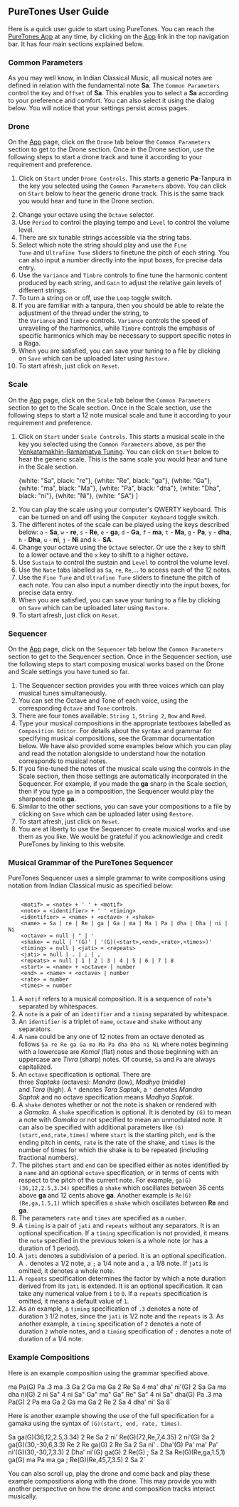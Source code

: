 
## PureTones User Guide

Here is a quick user guide to start using PureTones. You can reach the [PureTones App](/app/) at any time, by clicking on the [App](/app/) link in the top navigation bar. It has four main sections explained below.

### Common Parameters

As you may well know, in Indian Classical Music, all musical notes are defined in relation with the fundamental note **Sa**. The `Common Parameters` control the `Key` and `Offset` of **Sa**. This enables you to select a **Sa** according to your preference and comfort. You can also select it using the dialog below. You will notice that your settings persist across pages.

<CommonPitch />


### Drone

On the [App](/app/) page, click on the `Drone` tab below the `Common Parameters` section to get to the Drone section. Once in the Drone section, use the following steps to start a drone track and tune it according to your requirement and preference.

1.  Click on `Start` under `Drone Controls`. This starts a generic **Pa**-Tanpura in the key you selected using the `Common Parameters` above. You can click on `Start` below to hear the generic drone track. This is the same track you would hear and tune in the Drone section.

<DronePlayer title='Generic Drone without tuning controls' settings={droneSamaGana} />


2.  Change your octave using the `Octave` selector.
3.  Use `Period` to control the playing tempo and `Level` to control the volume level.
4.  There are six tunable strings accessible via the string tabs.
5.  Select which note the string should play and use the `Fine Tune` and `Ultrafine Tune` sliders to finetune the pitch of each string. You can also input a number directly into the input boxes, for precise data entry.
6.  Use the `Variance` and `Timbre` controls to fine tune the harmonic content produced by each string, and `Gain` to adjust the relative gain levels of different strings.
7.  To turn a string on or off, use the `Loop` toggle switch.
8.  If you are familiar with a tanpura, then you should be able to relate the adjustment of the thread under the string, to the `Variance` and `Timbre` controls. `Variance` controls the speed of unraveling of the harmonics, while `Timbre` controls the emphasis of specific harmonics which may be necessary to support specific notes in a Raga.
9.  When you are satisfied, you can save your tuning to a file by clicking on `Save` which can be uploaded later using `Restore`.
10. To start afresh, just click on `Reset`.

### Scale

On the [App](/app/) page, click on the `Scale` tab below the `Common Parameters` section to get to the Scale section. Once in the Scale section, use the following steps to start a 12 note musical scale and tune it according to your requirement and preference.

1.  Click on `Start` under `Scale Controls`. This starts a musical scale in the key you selected using the `Common Parameters` above, as per the [Venkatamakhin-Ramamatya Tuning](/tuningsystems/). You can click on `Start` below to hear the generic scale. This is the same scale you would hear and tune in the Scale section.

    {white: "Sa", black: "re"},
    {white: "Re", black: "ga"},
    {white: "Ga"},
    {white: "ma", black: "Ma"},
    {white: "Pa", black: "dha"},
    {white: "Dha", black: "ni"},
    {white: "Ni"},
    {white: "SA"}
]

<ScalePlayer title='Generic Scale without tuning controls' noteSpec={notesSamaGana} scale={scaleSamaGana} />

2.  You can play the scale using your computer's QWERTY keyboard. This can be turned on and off using the `Computer Keyboard` toggle switch.
3.  The different notes of the scale can be played using the keys described below: `a` - **Sa**, `w` - **re**, `s` - **Re**, `e` - **ga**, `d` - **Ga**, `f` - **ma**, `t` - **Ma**, `g` - **Pa**, `y` - **dha**, `h` - **Dha**, `u` - **ni**, `j` - **Ni** and `k` - **SA**.
4.  Change your octave using the `Octave` selector. Or use the `z` key to shift to a lower octave and the `x` key to shift to a higher octave.
5.  Use `Sustain` to control the sustain and `Level` to control the volume level.
6.  Use the `Note` tabs labelled as `Sa`, `re`, `Re`,... to access each of the 12 notes.
7.  Use the `Fine Tune` and `Ultrafine Tune` sliders to finetune the pitch of each note. You can also input a number directly into the input boxes, for precise data entry.
8. When you are satisfied, you can save your tuning to a file by clicking on `Save` which can be uploaded later using `Restore`.
9. To start afresh, just click on `Reset`.

### Sequencer

On the [App](/app/) page, click on the `Sequencer` tab below the `Common Parameters` section to get to the Sequencer section. Once in the Sequencer section, use the following steps to start composing musical works based on the Drone and Scale settings you have tuned so far.

1.  The Sequencer section provides you with three voices which can play musical tunes simultaneously.
2.  You can set the Octave and Tone of each voice, using the corresponding `Octave` and `Tone` controls.
3.  There are four tones available: `String 1`, `String 2`, `Bow` and `Reed`.
4.  Type your musical compositions in the appropriate textboxes labelled as `Composition Editor`. For details about the syntax and grammar for specifying musical compositions, see the Grammar documentation below. We have also provided some examples below which you can play and read the notation alongside to understand how the notation corresponds to musical notes.
5.  If you fine-tuned the notes of the musical scale using the controls in the Scale section, then those settings are automatically incorporated in the Sequencer. For example, if you made the **ga** sharp in the Scale section, then if you type `ga` in a composition, the Sequencer would play the sharpened note **ga**.
6.  Similar to the other sections, you can save your compositions to a file by clicking on `Save` which can be uploaded later using `Restore`.
7. To start afresh, just click on `Reset`.
8.  You are at liberty to use the Sequencer to create musical works and use them as you like. We would be grateful if you acknowledge and credit PureTones by linking to this website.

### Musical Grammar of the PureTones Sequencer

PureTones Sequencer uses a simple grammar to write compositions using notation from Indian Classical music as specified below:

```

    <motif> = <note> + ' ' + <motif>
    <note> = <identifier> + ' ' <timing>
    <identifier> = <name> + <octave> + <shake>
    <name> = Sa | re | Re | ga | Ga | ma | Ma | Pa | dha | Dha | ni | Ni
    <octave> = null | " | '
    <shake> = null | '(G)' | '(G)(<start>,<end>,<rate>,<times>)'
    <timing> = null | <jati> + <repeats>
    <jati> = null | . | ; | ,
    <repeats> = null | 1 | 2 | 3 | 4 | 5 | 6 | 7 | 8
    <start> = <name> + <octave> | number
    <end> = <name> + <octave> | number
    <rate> = number
    <times> = number

```

1.  A `motif` refers to a musical composition. It is a sequence of `note`'s separated by whitespaces.
2.  A `note` is a pair of an `identifier` and a `timing` separated by whitespace.
3.  An `identifier` is a triplet of `name`, `octave` and `shake` without any separators.
4.  A `name` could be any one of 12 notes from an octave denoted as follows `Sa re Re ga Ga ma Ma Pa dha Dha ni Ni` where notes beginning with a lowercase are *Komal* (flat) notes and those beginning with an uppercase are *Tivra* (sharp) notes. Of course, `Sa` and `Pa` are always capitalized.
5.  An `octave` specification is optional. There are three *Saptaks* (octaves): *Mandra* (low), *Madhya* (middle) and *Tara* (high). A `"` denotes *Tara Saptak*, a `'` denotes *Mandra Saptak* and no octave specification means *Madhya Saptak*.
6.  A `shake` denotes whether or not the note is shaken or rendered with a *Gamaka*. A `shake` specification is optional. It is denoted by `(G)` to mean a note with *Gamaka* or not specified to mean an unmodulated note. It can also be specified with additional parameters like `(G)(start,end,rate,times)` where `start` is the starting pitch, `end` is the ending pitch in cents, `rate` is the rate of the shake, and `times` is the number of times for which the shake is to be repeated (including fractional numbers).
7.  The pitches `start` and `end` can be specified either as notes identified by a `name` and an optional `octave` specification, or in terms of cents with respect to the pitch of the current note. For example, `ga(G)(36,12,2.5,3.34)` specifies a `shake` which oscillates between 36 cents above **ga** and 12 cents above **ga**. Another example is `Re(G)(Re,ga,1.5,1)` which specifies a `shake` which oscillates between **Re** and **ga**.
8. The parameters `rate` and `times` are specified as a `number`.
9.  A `timing` is a pair of `jati` and `repeats` without any separators. It is an optional specification. If a `timing` specification is not provided, it means the `note` specified in the previous token is a whole note (or has a duration of 1 period).
10.  A `jati` denotes a subdivision of a period. It is an optional specification. A `.` denotes a 1/2 note, a `;` a 1/4 note and a `,` a 1/8 note. If `jati` is omitted, it denotes a whole note.
11.  A `repeats` specification determines the factor by which a note duration derived from its `jati` is extended. It is an optional specification. It can take any numerical value from `1` to `8`. If a `repeats` specification is omitted, it means a default value of `1`.
12. As an example, a `timing` specification of `.3` denotes a note of duration `3` 1/2 notes, since the `jati` is 1/2 note and the `repeats` is 3. As another example, a `timing` specification of `2` denotes a note of duration `2` whole notes, and a `timing` specification of `;` denotes a note of duration of a 1/4 note.

### Example Compositions

Here is an example composition using the grammar specified above.

ma Pa(G) Pa .3 ma .3 Ga 2 Ga ma Ga 2 Re Sa 4
ma' dha' ni'(G) 2 Sa Ga ma dha ni(G) 2 ni Sa" 4
ni Sa" Ga" ma" Ga" Re" Sa" 4
ni Sa" dha(G) Pa .3 ma Pa(G) 2 Pa ma Ga 2
Ga ma Ga 2 Re 2 Sa 4
dha' ni' Sa 8`

<MotifPlayer title='Example 1' motif={example1} scale={scaleSamaGana} />


Here is another example showing the use of the full specification for a gamaka using the syntax of `(G)(start, end, rate, times)`.

Sa ga(G)(36,12,2.5,3.34) 2 Re Sa 2
ni' Re(G)(72,Re,7,4.35) 2 ni'(G) Sa 2
ga(G)(30,-30,6,3.3) Re 2 Re ga(G) 2 Re Sa 2
Sa ni' . Dha'(G) Pa' ma' Pa' ni'(G)(30,-30,7,3.3) 2 Dha' ni'(G) ga(G) 2 Re(G) ; Sa 2
Sa Re(G)(Re,ga,1.5,1) ga(G) ma Pa ma ga ; Re(G)(Re,45,7,3.5) 2 Sa 2`

<MotifPlayer title='Example 2' motif={example2} scale={scaleSamaGana} />

You can also scroll up, play the drone and come back and play these example compositions along with the drone. This may provide you with another perspective on how the drone and composition tracks interact musically.
